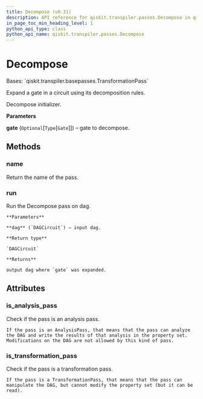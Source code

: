 ```yaml
---
title: Decompose (v0.31)
description: API reference for qiskit.transpiler.passes.Decompose in qiskit v0.31
in_page_toc_min_heading_level: 1
python_api_type: class
python_api_name: qiskit.transpiler.passes.Decompose
---
```


# Decompose

<Class id="qiskit.transpiler.passes.Decompose" isDedicatedPage={true} github="https://github.com/qiskit/qiskit/tree/stable/0.18/qiskit/transpiler/passes/basis/decompose.py" signature="Decompose(gate=None)" modifiers="class">
  Bases: `qiskit.transpiler.basepasses.TransformationPass`

  Expand a gate in a circuit using its decomposition rules.

  Decompose initializer.

  **Parameters**

  **gate** (`Optional`\[`Type`\[`Gate`]]) – gate to decompose.

  ## Methods

  <span id="qiskit-transpiler-passes-decompose-name" />

  ### name

  <Function id="qiskit.transpiler.passes.Decompose.name" signature="Decompose.name()">
    Return the name of the pass.
  </Function>

  <span id="qiskit-transpiler-passes-decompose-run" />

  ### run

  <Function id="qiskit.transpiler.passes.Decompose.run" signature="Decompose.run(dag)">
    Run the Decompose pass on dag.

    **Parameters**

    **dag** (`DAGCircuit`) – input dag.

    **Return type**

    `DAGCircuit`

    **Returns**

    output dag where `gate` was expanded.
  </Function>

  ## Attributes

  ### is\_analysis\_pass

  <Attribute id="qiskit.transpiler.passes.Decompose.is_analysis_pass">
    Check if the pass is an analysis pass.

    If the pass is an AnalysisPass, that means that the pass can analyze the DAG and write the results of that analysis in the property set. Modifications on the DAG are not allowed by this kind of pass.
  </Attribute>

  ### is\_transformation\_pass

  <Attribute id="qiskit.transpiler.passes.Decompose.is_transformation_pass">
    Check if the pass is a transformation pass.

    If the pass is a TransformationPass, that means that the pass can manipulate the DAG, but cannot modify the property set (but it can be read).
  </Attribute>
</Class>

